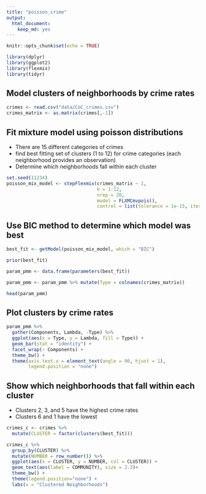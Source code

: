 ```yaml
---
title: "poisson_crime"
output:
  html_document:
    keep_md: yes
---
```


```r
knitr::opts_chunk$set(echo = TRUE)

library(dplyr)
library(ggplot2)
library(flexmix)
library(tidyr)
```

## Model clusters of neighborhoods by crime rates

```r
crimes <- read.csv("data/CoC_crimes.csv")
crimes_matrix <- as.matrix(crimes[,-1])
```

## Fit mixture model using poisson distributions
-  There are 15 different categories of crimes
-  find best fitting set of clusters (1 to 12) for crime categories (each neighborhood provides an observation)
-  Determine which neighborhoods fall within each cluster

```r
set.seed(11234)
poisson_mix_model <- stepFlexmix(crimes_matrix ~ 1, 
                                 k = 1:12, 
                                 nrep = 20, 
                                 model = FLXMCmvpois(),
                                 control = list(tolerance = 1e-15, iter = 1000))

```

## Use BIC method to determine which model was best

```r
best_fit <- getModel(poisson_mix_model, which = "BIC")

prior(best_fit)

param_pmm <- data.frame(parameters(best_fit))

param_pmm <- param_pmm %>% mutate(Type = colnames(crimes_matrix))

head(param_pmm)
```

## Plot clusters by crime rates


```r
param_pmm %>% 
  gather(Components, Lambda, -Type) %>% 
  ggplot(aes(x = Type, y = Lambda, fill = Type)) + 
  geom_bar(stat = "identity") +
  facet_wrap(~ Components) +
  theme_bw() +
  theme(axis.text.x = element_text(angle = 90, hjust = 1), 
        legend.position = "none")
```

## Show which neighborhoods that fall within each cluster
- Clusters 2, 3, and 5 have the highest crime rates
- Clusters 6 and 1 have the lowest


```r

crimes_c <- crimes %>% 
  mutate(CLUSTER = factor(clusters(best_fit)))

crimes_c %>% 
  group_by(CLUSTER) %>% 
  mutate(NUMBER = row_number()) %>% 
  ggplot(aes(x = CLUSTER, y = NUMBER, col = CLUSTER)) + 
  geom_text(aes(label = COMMUNITY), size = 2.3)+
  theme_bw() +
  theme(legend.position="none") +
  labs(x = "Clustered Neighborhoods")
```

